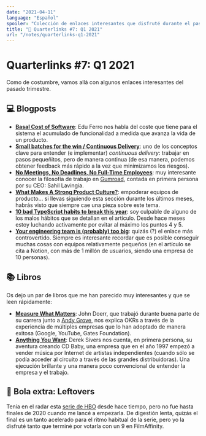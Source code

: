 ```yaml
---
date: "2021-04-11"
language: "Español"
spoiler: "Colección de enlaces interesantes que disfruté durante el pasado trimestre."
title: "🔗 Quarterlinks #7: Q1 2021"
url: "/notes/quarterlinks-q1-2021"
---
```


# Quarterlinks #7: Q1 2021

Como de costumbre, vamos allá con algunos enlaces interesantes del pasado trimestre.

## 💻 Blogposts

- **[Basal Cost of Software][basal-cost]**: Edu Ferro nos habla del coste que tiene para el sistema el acumulado de
  funcionalidad a medida que avanza la vida de un producto.
- **[Small batches for the win / Continuous Delivery][small-batches]**: uno de los conceptos clave para entender (e
  implementar) _continuous delivery_: trabajar en pasos pequeñitos, pero de manera continua (de esa manera, podemos
  obtener feedback más rápido a la vez que minimizamos los riesgos).
- **[No Meetings, No Deadlines, No Full-Time Employees][no-meetings]**: muy interesante conocer la filosofía de trabajo
  en [Gumroad][gumroad], contada en primera persona por su CEO: Sahil Lavingia.
- **[What Makes A Strong Product Culture?][product-culture]**: empoderar equipos de producto... si llevas siguiendo esta
  sección durante los últimos meses, habrás visto que siempre cae una pieza sobre este tema.
- **[10 bad TypeScript habits to break this year][typescript]**: soy culpable de alguno de los malos hábitos que se
  detallan en el artículo. Desde hace meses estoy luchando activamente por evitar al máximo los puntos 4 y 5.
- **[Your engineering team is (probably) too big][teams]**: quizás (?) el enlace más controvertido. Siempre es
  interesante recordar que es posible conseguir muchas cosas con equipos relativamente pequeños (en el artículo se cita
  a Notion, con más de 1 millón de usuarios, siendo una empresa de 10 personas).

## 📚 Libros

Os dejo un par de libros que me han parecido muy interesantes y que se leen rápidamente:

- **[Measure What Matters][okr]**: John Doerr, que trabajó durante buena parte de su carrera junto a [Andy
  Grove][grove], nos explica OKRs a través de la experiencia de múltiples empresas que lo han adoptado de manera exitosa
  (Google, YouTube, Gates Foundation).
- **[Anything You Want][cdbaby]**: Derek Sivers nos cuenta, en primera persona, su aventura creando CD Baby, una empresa
  que en el año 1997 empezó a vender música por Internet de artistas independientes (cuando sólo se podía acceder al
  circuito a través de las grandes distribuidoras). Una ejecución brillante y una manera poco convencional de entender
  la empresa y el trabajo.

## 🎱 Bola extra: Leftovers

Tenía en el radar esta [serie de HBO][leftovers] desde hace tiempo, pero no fue hasta finales de 2020 cuando me lancé a
empezarla. De digestión lenta, quizás el final es un tanto acelerado para el ritmo habitual de la serie, pero yo la
disfruté tanto que terminé por votarla con un 9 en FilmAffinity.

[basal-cost]: https://www.eferro.net/2021/02/basal-cost-of-software.html
[small-batches]: https://www.eferro.net/2021/01/small-batches-for-win-continuous.html
[no-meetings]: https://sahillavingia.com/work
[product-culture]: https://newsletter.bringthedonuts.com/p/what-makes-a-strong-product-culture
[typescript]: https://startup-cto.net/10-bad-typescript-habits-to-break-this-year/
[teams]: https://simpleshapes.io/articles/your-engineering-team-is-too-big/
[okr]: https://www.amazon.es/dp/B078X4HKS9
[cdbaby]: https://www.amazon.es/Anything-You-Want-Lessons-Entrepreneur-ebook/dp/B013XUNUAA
[grove]: https://en.wikipedia.org/wiki/Andrew_Grove
[leftovers]: https://www.filmaffinity.com/es/film349114.html
[gumroad]: https://gumroad.com/
